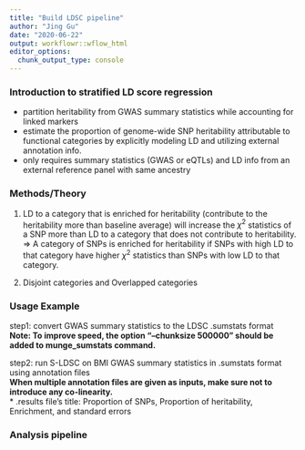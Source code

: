 ```yaml
---
title: "Build LDSC pipeline"
author: "Jing Gu"
date: "2020-06-22"
output: workflowr::wflow_html
editor_options:
  chunk_output_type: console
---
```


### **Introduction to stratified LD score regression**
- partition heritability from GWAS summary statistics while accounting for linked markers
- estimate the proportion of genome-wide SNP heritability attributable to functional categories by  explicitly modeling LD and utilizing external annotation info.
- only requires summary statistics (GWAS or eQTLs) and LD info from an external reference panel with same ancestry

### **Methods/Theory**
1. LD to a category that is enriched for heritability (contribute to the heritability more than baseline average) will increase the $\chi^2$ statistics of a SNP more than LD to a category that does not contribute to heritability.
=> A category of SNPs is enriched for heritability if SNPs with high LD to that category have higher $\chi^2$ statistics than SNPs with low LD to that category. 

2. Disjoint categories and Overlapped categories 


### **Usage Example**
step1: convert GWAS summary statistics to the LDSC .sumstats format   
 **Note: To improve speed, the option "--chunksize 500000" should be added to munge_sumstats command.**
 
step2: run S-LDSC on BMI GWAS summary statistics in .sumstats format using annotation files   
  **When multiple annotation files are given as inputs, make sure not to introduce any co-linearity.**  
* .results file's title: Proportion of SNPs, Proportion of heritability, Enrichment, and standard errors  
  
### **Analysis pipeline**

```r

```

